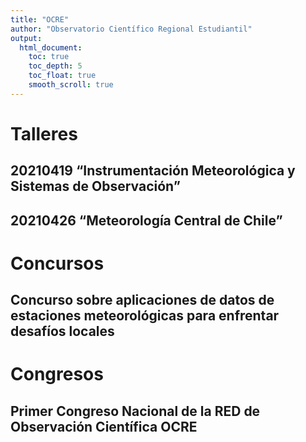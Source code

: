```yaml
---
title: "OCRE"
author: "Observatorio Científico Regional Estudiantil"
output:
  html_document:
    toc: true
    toc_depth: 5
    toc_float: true
    smooth_scroll: true
---
```


# Talleres

## 20210419 "Instrumentación Meteorológica y Sistemas de Observación"

## 20210426 "Meteorología Central de Chile"

# Concursos

## Concurso sobre aplicaciones de datos de estaciones meteorológicas para enfrentar desafíos locales

# Congresos

## Primer Congreso Nacional de la RED de Observación Científica OCRE
